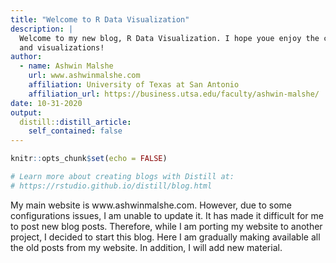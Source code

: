```yaml
---
title: "Welcome to R Data Visualization"
description: |
  Welcome to my new blog, R Data Visualization. I hope youe enjoy the code
  and visualizations!
author:
  - name: Ashwin Malshe 
    url: www.ashwinmalshe.com
    affiliation: University of Texas at San Antonio
    affiliation_url: https://business.utsa.edu/faculty/ashwin-malshe/
date: 10-31-2020
output:
  distill::distill_article:
    self_contained: false
---
```


```r
knitr::opts_chunk$set(echo = FALSE)

# Learn more about creating blogs with Distill at:
# https://rstudio.github.io/distill/blog.html

```


My main website is www.ashwinmalshe.com. However, due to some configurations issues, I am unable to update it. It has made it difficult for me to post new blog posts. Therefore, while I am porting my website to another project, I decided to start this blog. Here I am gradually making available all the old posts from my website. In addition, I will add new material.



